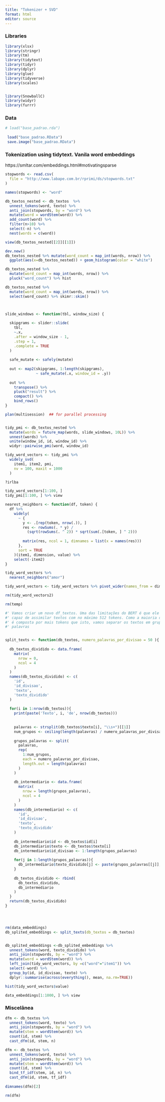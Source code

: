 ```yaml
---
title: "Tokenizer + SVD"
format: html
editor: source
---
```


### Libraries

```r

library(xlsx)
library(stringr)
library(tm)
library(tidytext)
library(tidyr)
library(dplyr)
library(glue)
library(tidyverse)
library(scales)


library(SnowballC)
library(widyr)
library(furrr)


```

### Data

```r
# load("base_padrao.rda")
 
 load("base_padrao.RData")
 save.image("base_padrao.RData")

```

### Tokenization using tidytext. Vanila word embeddings

https://smltar.com/embeddings.html#motivatingsparse


```r

stopwords <- read.csv(
  file = "http://www.labape.com.br/rprimi/ds/stopwords.txt"
)

names(stopwords) <- "word"

db_textos_nested <- db_textos  %>%
  unnest_tokens(word, texto) %>%
  anti_join(stopwords, by = "word") %>%
  mutate(word = wordStem(word)) %>%
  add_count(word) %>%
  filter(n>10) %>%
  select(-n) %>%
  nest(words = c(word))

view(db_textos_nested[[2]][[1]])

dev.new()
db_textos_nested %>% mutate(word_count = map_int(words, nrow)) %>%
  ggplot(aes(x=db_textos_nested)) + geom_histogram(color = "white")

db_textos_nested %>% 
  mutate(word_count = map_int(words, nrow)) %>% 
  pluck("word_count") %>% hist

db_textos_nested %>% 
  mutate(word_count = map_int(words, nrow)) %>% 
  select(word_count) %>% skimr::skim()



slide_windows <- function(tbl, window_size) {
  
  skipgrams <- slider::slide(
    tbl, 
    ~.x, 
    .after = window_size - 1, 
    .step = 1, 
    .complete = TRUE
  )
  
  safe_mutate <- safely(mutate)
  
  out <- map2(skipgrams, 1:length(skipgrams),
              ~ safe_mutate(.x, window_id = .y))
  
  out %>%
    transpose() %>%
    pluck("result") %>%
    compact() %>%
    bind_rows()
}

plan(multisession)  ## for parallel processing


tidy_pmi <- db_textos_nested %>%
  mutate(words = future_map(words, slide_windows, 10L)) %>%
  unnest(words) %>%
  unite(window_id, id, window_id) %>%
  widyr::pairwise_pmi(word, window_id)

tidy_word_vectors <- tidy_pmi %>%
  widely_svd(
    item1, item2, pmi,
    nv = 100, maxit = 1000
  )

?irlba

tidy_word_vectors[1:100, ]
tidy_pmi[1:100, ] %>% view
```

```r
nearest_neighbors <- function(df, token) {
  df %>%
    widely(
      ~ {
        y <- .[rep(token, nrow(.)), ]
        res <- rowSums(. * y) / 
          (sqrt(rowSums(. ^ 2)) * sqrt(sum(.[token, ] ^ 2)))
        
        matrix(res, ncol = 1, dimnames = list(x = names(res)))
      },
      sort = TRUE
    )(item1, dimension, value) %>%
    select(-item2)
}

tidy_word_vectors %>%
  nearest_neighbors("amor")

tidy_word_vectors <- tidy_word_vectors %>% pivot_wider(names_from = dimension, values_from = value)

rm(tidy_word_vectors2)

rm(temp)
```

```r
#' Vamos criar um novo df_textos. Uma das limitações do BERT é que ele só é
#' capaz de assimilar textos com no máximo 512 tokens. Como a maioria dos textos
#' é composta por mais tokens que isto, vamos separar os textos em grupos de 500
#' palavras


split_texts <- function(db_textos, numero_palavras_por_divisao = 50 ){
  
  db_textos_dividido <- data.frame(
    matrix(
      nrow = 0,
      ncol = 4
    )
  )
  names(db_textos_dividido) <- c(
    'id',
    'id_divisao',
    'texto',
    'texto_dividido'
  )
  
  for(i in 1:nrow(db_textos)){
    print(paste('Texto', i, 'de', nrow(db_textos)))
    
    
    palavras <- strsplit(db_textos$texto[i], "\\s+")[[1]]
    num_grupos <- ceiling(length(palavras) / numero_palavras_por_divisao)
    
    grupos_palavras <- split(
      palavras,
      rep(
        1:num_grupos,
        each = numero_palavras_por_divisao,
        length.out = length(palavras)
      )
    )
    
    db_intermediario <- data.frame(
      matrix(
        nrow = length(grupos_palavras),
        ncol = 4
      )
    )
    names(db_intermediario) <- c(
      'id',
      'id_divisao',
      'texto',
      'texto_dividido'
    )
    
    db_intermediario$id <- db_textos$id[i]
    db_intermediario$texto <- db_textos$texto[i]
    db_intermediario$id_divisao <- 1:length(grupos_palavras)
    
    for(j in 1:length(grupos_palavras)){
      db_intermediario$texto_dividido[j] <- paste(grupos_palavras[[j]], collapse = " ")
    }
    
    db_textos_dividido <- rbind(
      db_textos_dividido,
      db_intermediario
    )
  }
  return(db_textos_dividido)
}





```

```r

rm(data_embeddings)
db_splited_embeddings <- split_texts(db_textos = db_textos)


db_splited_embeddings <-db_splited_embeddings %>%
  unnest_tokens(word, texto_dividido) %>%
  anti_join(stopwords, by = "word") %>%
  mutate(word = wordStem(word)) %>%
  left_join(tidy_word_vectors, by =c("word"="item1")) %>%
  select(-word) %>%
  group_by(id, id_divisao, texto) %>%
  dplyr::summarise(across(everything(), mean, na.rm=TRUE))

hist(tidy_word_vectors$value)

data_embeddings[1:1000, ] %>% view


```

### Miscelânea

```r


dfm <- db_textos %>%
  unnest_tokens(word, texto) %>%
  anti_join(stopwords, by = "word") %>%
  mutate(stem = wordStem(word)) %>%
  count(id, stem) %>%
  cast_dfm(id, stem, n)

dfm <- db_textos %>%
  unnest_tokens(word, texto) %>%
  anti_join(stopwords, by = "word") %>%
  mutate(stem = wordStem(word)) %>%
  count(id, stem) %>%
  bind_tf_idf(stem, id, n) %>%
  cast_dfm(id, stem, tf_idf)
 
dimnames(dfm)[2]

rm(dfm)

```
